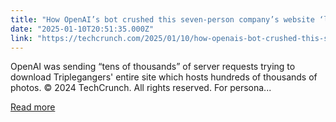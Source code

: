 ```yaml
---
title: "How OpenAI’s bot crushed this seven-person company’s website ‘like a DDoS attack’"
date: "2025-01-10T20:51:35.000Z"
link: "https://techcrunch.com/2025/01/10/how-openais-bot-crushed-this-seven-person-companys-web-site-like-a-ddos-attack/"
---
```


OpenAI was sending “tens of thousands” of server requests trying to download Triplegangers' entire site which hosts hundreds of thousands of photos.
© 2024 TechCrunch. All rights reserved. For persona...

[Read more](https://techcrunch.com/2025/01/10/how-openais-bot-crushed-this-seven-person-companys-web-site-like-a-ddos-attack/)
